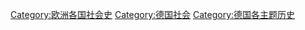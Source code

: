 [[Category:欧洲各国社会史|Category:欧洲各国社会史]]
[[Category:德国社会|Category:德国社会]]
[[Category:德国各主题历史|Category:德国各主题历史]]
